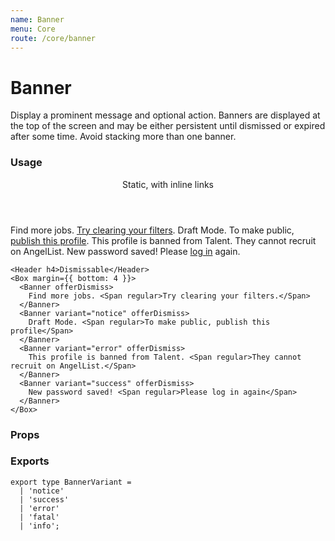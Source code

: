 ```yaml
---
name: Banner
menu: Core
route: /core/banner
---
```



# Banner

Display a prominent message and optional action. Banners are displayed at the top of the screen and may be either persistent until dismissed or expired after some time. Avoid stacking more than one banner.

### Usage

<Playground>
  <Box maxWidth="640px">
    <Header h4>Static, with inline links</Header>
    <Box margin={{ bottom: 4 }}>
      <Banner>
        Find more jobs. <Span regular><a href="#">Try clearing your filters</a>.</Span>
      </Banner>
      <Banner variant="notice">
        Draft Mode. <Span regular>To make public, <a href="#">publish this profile</a>.</Span>
      </Banner>
      <Banner variant="error">
        This profile is banned from Talent. <Span regular>They cannot recruit on AngelList.</Span>
      </Banner>
      <Banner variant="success">
        New password saved! <Span regular>Please <a href="#">log in</a> again.</Span>
      </Banner>
    </Box>

    <Header h4>Dismissable</Header>
    <Box margin={{ bottom: 4 }}>
      <Banner offerDismiss>
        Find more jobs. <Span regular>Try clearing your filters.</Span>
      </Banner>
      <Banner variant="notice" offerDismiss>
        Draft Mode. <Span regular>To make public, publish this profile</Span>
      </Banner>
      <Banner variant="error" offerDismiss>
        This profile is banned from Talent. <Span regular>They cannot recruit on AngelList.</Span>
      </Banner>
      <Banner variant="success" offerDismiss>
        New password saved! <Span regular>Please log in again</Span>
      </Banner>
    </Box>
  </Box>
</Playground>

### Props

<Props of={Banner} />

### Exports

```tsx
export type BannerVariant =
  | 'notice'
  | 'success'
  | 'error'
  | 'fatal'
  | 'info';
```
